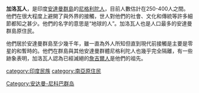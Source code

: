 {{unreferenced|time=2019-02-02T18:21:31+00:00}}
'''加洛瓦人'''，是印度[[安達曼群島|安達曼群島]]的[[尼格利陀人|尼格利陀人]]，目前人數估計在250-400人之間。他們在很大程度上避開了與外界的接觸，世人對他們的社會、文化和傳統等許多細節都知之甚少。他們的名字的意思是“地球的人”。加洛瓦人也是人口最多的安達曼群島原住民。

他們居於安達曼群島至少幾千年，雖一直為外人所知但直到現代前接觸是主要是零星的和暫時的。他們在群島與其他安達曼群體尼格利陀人也幾乎完全隔離，有一些跡象表明，加洛瓦人認為已經滅絕的[[詹吉爾人|詹吉爾人]]是他們的祖先。

[[category:印度民族|category:印度民族]]
[[category:南亞原住民|category:南亞原住民]]
[[Category:安达曼-尼科巴群岛|Category:安达曼-尼科巴群岛]]
{{India-stub}}